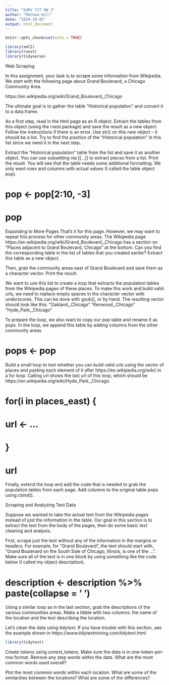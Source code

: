 ---
title: "SURV 727 HW 3"
author: "Mathew Hill"
date: "2024-10-05"
output: html_document
---

```{r setup, include=FALSE}
knitr::opts_chunk$set(echo = TRUE)
```

```{r}
library(xml2)
library(rvest)
library(tidyverse)
```

Web Scraping

In this assignment, your task is to scrape some information from Wikipedia. We start with the following page about Grand Boulevard, a Chicago Community Area. 

https://en.wikipedia.org/wiki/Grand_Boulevard,_Chicago

The ultimate goal is to gather the table “Historical population” and convert it to a data.frame.

As a first step, read in the html page as an R object. Extract the tables from this object (using the rvest package) and save the result as a new object. Follow the instructions if there is an error. Use str() on this new object – it should be a list. Try to find the position of the “Historical population” in this list since we need it in the next step.

Extract the “Historical population” table from the list and save it as another object. You can use subsetting via [[...]] to extract pieces from a list. Print the result.
You will see that the table needs some additional formatting. We only want rows and columns
with actual values (I called the table object pop).

# pop <- pop[2:10, -3]
# pop

Expanding to More Pages
That’s it for this page. However, we may want to repeat this process for other community areas. The Wikipedia page https://en.wikipedia.org/wiki/Grand_Boulevard,_Chicago has a section on “Places adjacent to Grand Boulevard, Chicago” at the bottom. Can you find the corresponding table in the list of tables that you created earlier? Extract this table as a new object.

Then, grab the community areas east of Grand Boulevard and save them as a character vector. Print the result.

We want to use this list to create a loop that extracts the population tables from the Wikipedia pages of these places. To make this work and build valid urls, we need to replace empty spaces in the character vector with underscores. This can be done with gsub(), or by hand. The resulting vector should look like this: “Oakland,_Chicago” “Kenwood,_Chicago” “Hyde_Park,_Chicago”

To prepare the loop, we also want to copy our pop table and rename it as pops. In the loop, we append this table by adding columns from the other community areas.

# pops <- pop

Build a small loop to test whether you can build valid urls using the vector of places and pasting each element of it after https://en.wikipedia.org/wiki/ in a for loop. Calling url shows the last url of this loop, which should be https://en.wikipedia.org/wiki/Hyde_Park,_Chicago.

# for(i in places_east) {
# url <- ...
# }
# url

Finally, extend the loop and add the code that is needed to grab the population tables from each page. Add columns to the original table pops using cbind().

Scraping and Analyzing Text Data

Suppose we wanted to take the actual text from the Wikipedia pages instead of just the information in the table. Our goal in this section is to extract the text from the body of the pages, then do some basic text cleaning and analysis.

First, scrape just the text without any of the information in the margins or headers. For example, for “Grand Boulevard”, the text should start with, “Grand Boulevard on the South Side of Chicago, Illinois, is one of the ...”. Make sure all of the text is in one block by using something like the code below (I called my object description).

# description <- description %>% paste(collapse = ' ')

Using a similar loop as in the last section, grab the descriptions of the various communities areas. Make a tibble with two columns: the name of the location and the text describing the location.

Let’s clean the data using tidytext. If you have trouble with this section, see the example shown in https://www.tidytextmining.com/tidytext.html

```{r}
library(tidytext)
```

Create tokens using unnest_tokens. Make sure the data is in one-token-per-row format. Remove any stop words within the data. What are the most common words used overall?

Plot the most common words within each location. What are some of the similarities between the locations? What are some of the differences?
